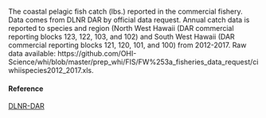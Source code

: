 The coastal pelagic fish catch (lbs.) reported in the commercial fishery. Data comes from DLNR DAR by official data request. Annual catch data is reported to species and region (North West Hawaii (DAR commercial reporting blocks 123, 122, 103, and 102) and South West Hawaii (DAR commercial reporting blocks 121, 120, 101, and 100) from 2012-2017. Raw data available: https://github.com/OHI-Science/whi/blob/master/prep_whi/FIS/FW%253a_fisheries_data_request/ciwhiispecies2012_2017.xls.

#### Reference

[DLNR-DAR](http://dlnr.hawaii.gov/dar/fishing/commercial-fishing/)